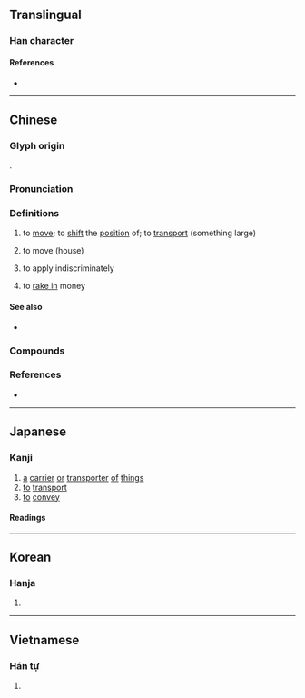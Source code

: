 {{character info}}
==Translingual==

===Han character===
{{Han char|rn=64|rad=手|as=10|sn=13|four=57047|canj=QHYE|ids=⿰扌般}}

====References====
* {{Han ref|kx=0448.030|dkj=12507|dj=0798.200|hdz=31933.020|uh=642C|ud=25644|bh=B768|bd=46952}}

----

==Chinese==
{{zh-forms}}

===Glyph origin===
{{Han etym}}
{{Han compound|手|alt1=扌|般|ls=psc|c1=s|t1=hand|c2=p}}.

===Pronunciation===
{{zh-pron
|m=bān
|m-s=ban1
|c=bun1
|h=pfs=pân
|j=ban1
|mb=buíng
|mn=poaⁿ/poan/xm,zz:pan
|mn_note=poaⁿ - vernacular; poan/pan - literary
|mn-t=buan1
|w=1poe
|mc=y
|oc=y
|ma=y
|cat=v
}}

===Definitions===
{{zh-hanzi}}

# to [[move]]; to [[shift]] the [[position]] of; to [[transport]] (something large)
#: {{zh-usex|搬 球門|to '''move''' the soccer goal}}
# to move (house)
#: {{zh-x|搬家|to move house}}
#: {{zh-x|搬屋|to move house|C}}
#: {{zh-x|搬走|to move away}}
# to apply indiscriminately
# {{lb|zh|slang}} to [[rake in]] money

====See also====
* {{sense|to move}} {{qualifier|Cantonese}} {{zh-l|喐|juk1|to move (something small)}}

===Compounds===
{{zh-der|搬厝:poaⁿ-chhù;Min Nan|大搬風|搬磚砸腳|搬兵|搬開|搬斤播兩|搬挑|搬假戲|搬是造非|搬動|生搬硬套|搬遷|搬請|搬運作用|搬斗|搬楦頭|搬脣撅嘴|搬嘴|掠是搬非|搬出|搬弄|搬脣遞舌|搬調|搬弄口舌|搬配|扯是搬非|搬口弄舌|搬運|搬走|搬口|搬風|搬唆|搬移|搬脣弄舌|搬九|搬弄是非|搬子|搬登|搬挪|搬演|搬鬥|搬唱|搬逗|搬家|腦袋搬家|搬字過紙|搬戲:poaⁿ-hì;Min Nan}}

===References===
* {{R:yue:Hanzi}}

{{zh-cat|Beginning}}

----

==Japanese==

===Kanji===
{{ja-kanji|grade=c|rs=手10}}

# [[a]] [[carrier]] [[or]] [[transporter]] [[of]] [[things]]
# [[to]] [[transport]]
# [[to]] [[convey]]

====Readings====
{{ja-readings
|goon=ばん
|kanon=はん
|kun=はこ-ぶ, うつす
}}

----

==Korean==

===Hanja===
{{ko-hanja|hangeul=반|eumhun=|mr=pan|y=pan}}

# {{rfdef|ko|sort=手10}}

----

==Vietnamese==

===Hán tự===
{{vi-readings|rs=手10
|hanviet=ban, bàn
|nom=bưng
}}

# {{Nom form of|bưng|to [[carry]], to [[pick up]]}}